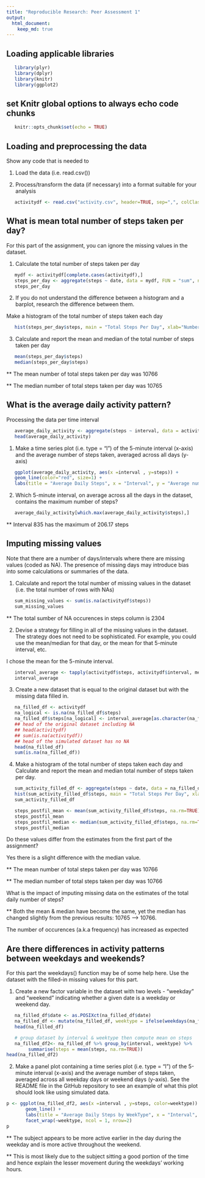 ```yaml
---
title: "Reproducible Research: Peer Assessment 1"
output: 
  html_document:
    keep_md: true
---
```


## Loading applicable libraries
```r
   library(plyr)
   library(dplyr)
   library(knitr)
   library(ggplot2)
```

## set Knitr global options to always echo code chunks
```r
   knitr::opts_chunk$set(echo = TRUE) 
```

## Loading and preprocessing the data
Show any code that is needed to

1. Load the data (i.e. read.csv())

2. Process/transform the data (if necessary) into a format suitable for your analysis

```r
   activitydf <- read.csv("activity.csv", header=TRUE, sep=",", colClasses=c("numeric","character","numeric"), stringsAsFactors = FALSE, na.strings = "NA")
```

## What is mean total number of steps taken per day?
For this part of the assignment, you can ignore the missing values in the dataset.

1. Calculate the total number of steps taken per day

```r
   mydf <- activitydf[complete.cases(activitydf),]
   steps_per_day <- aggregate(steps ~ date, data = mydf, FUN = "sum", na.rm = TRUE)
   steps_per_day
```

2. If you do not understand the difference between a histogram and a barplot, research the difference between them.

Make a histogram of the total number of steps taken each day

```r
   hist(steps_per_day$steps, main = "Total Steps Per Day", xlab="Number of Steps")
```

3. Calculate and report the mean and median of the total number of steps taken per day

```r
   mean(steps_per_day$steps)
   median(steps_per_day$steps)
```
** The mean number of total steps taken per day was 10766

** The median number of total steps taken per day was 10765

## What is the average daily activity pattern?
Processing the data per time interval

```r
   average_daily_activity <- aggregate(steps ~ interval, data = activitydf, FUN = "mean", na.rm = TRUE)
   head(average_daily_activity)
```

1. Make a time series plot (i.e. type = "l") of the 5-minute interval (x-axis) and the average number of steps taken, averaged across all days (y-axis)

```r
   ggplot(average_daily_activity, aes(x =interval , y=steps)) +
   geom_line(color="red", size=1) +
   labs(title = "Average Daily Steps", x = "Interval", y = "Average number of Steps Per Day")
```

2. Which 5-minute interval, on average across all the days in the dataset, contains the maximum number of steps?

```r
   average_daily_activity[which.max(average_daily_activity$steps),]
```

** Interval 835 has the maximum of 206.17 steps

## Imputing missing values
Note that there are a number of days/intervals where there are missing values (coded as NA). The presence of missing days may introduce bias into some calculations or summaries of the data.

1. Calculate and report the total number of missing values in the dataset (i.e. the total number of rows with NAs)

```r
   sum_missing_values <- sum(is.na(activitydf$steps))
   sum_missing_values
```

** The total sumber of NA occurences in steps column is 2304 

2. Devise a strategy for filling in all of the missing values in the dataset. The strategy does not need to be sophisticated. For example, you could use the mean/median for that day, or the mean for that 5-minute interval, etc. 

I chose the mean for the 5-minute interval.

```r
   interval_average <- tapply(activitydf$steps, activitydf$interval, mean, na.rm=TRUE, simplify = TRUE)
   interval_average
```

3. Create a new dataset that is equal to the original dataset but with the missing data filled in.

```r
   na_filled_df <- activitydf
   na_logical <- is.na(na_filled_df$steps)
   na_filled_df$steps[na_logical] <- interval_average[as.character(na_filled_df$interval[na_logical])]
   ## head of the original dataset including NA
   ## head(activitydf)
   ## sum(is.na(activitydf))
   ## head of the simulated dataset has no NA
   head(na_filled_df)
   sum(is.na(na_filled_df))
```

4. Make a histogram of the total number of steps taken each day and Calculate and report the mean and median total number of steps taken per day. 

```r
   sum_activity_filled_df <- aggregate(steps ~ date, data = na_filled_df, FUN = "sum", na.rm = TRUE)
   hist(sum_activity_filled_df$steps, main = "Total Steps Per Day", xlab="Number of Steps")
   sum_activity_filled_df
```

```r
   steps_postfil_mean <- mean(sum_activity_filled_df$steps, na.rm=TRUE)
   steps_postfil_mean
   steps_postfil_median <- median(sum_activity_filled_df$steps, na.rm=TRUE)
   steps_postfil_median
```

Do these values differ from the estimates from the first part of the assignment? 

Yes there is a slight difference with the median value.

** The mean number of total steps taken per day was 10766

** The median number of total steps taken per day was 10766

What is the impact of imputing missing data on the estimates of the total daily number of steps?

** Both the mean & median have become the same, yet the median has changed slightly from the previous results: 10765 --> 10766. 

The number of occurences (a.k.a frequency) has increased as expected

## Are there differences in activity patterns between weekdays and weekends?

For this part the weekdays() function may be of some help here. Use the dataset with the filled-in missing values for this part.

1. Create a new factor variable in the dataset with two levels - "weekday" and "weekend" indicating whether a given date is a weekday or weekend day.

```r
   na_filled_df$date <- as.POSIXct(na_filled_df$date)
   na_filled_df <- mutate(na_filled_df, weektype = ifelse(weekdays(na_filled_df$date)=="Saturday" | weekdays(na_filled_df$date)=="Sunday", "Weekend", "Weekday"))
   head(na_filled_df)
```

```r
   # group dataset by interval & weektype then compute mean on steps
   na_filled_df2<- na_filled_df %>% group_by(interval, weektype) %>%
        summarise(steps = mean(steps, na.rm=TRUE))
head(na_filled_df2)
```

2. Make a panel plot containing a time series plot (i.e. type = "l") of the 5-minute interval (x-axis) and the average number of steps taken, averaged across all weekday days or weekend days (y-axis). See the README file in the GitHub repository to see an example of what this plot should look like using simulated data.

```r
p <- ggplot(na_filled_df2, aes(x =interval , y=steps, color=weektype)) +
       geom_line() +
       labs(title = "Average Daily Steps by WeekType", x = "Interval", y = "Number of Steps") +
       facet_wrap(~weektype, ncol = 1, nrow=2)
p
```

** The subject appears to be more active earlier in the day during the weekday and is more active throughout the weekend. 

** This is most likely due to the subject sitting a good portion of the time and hence explain the lesser movement during the weekdays' working hours.

